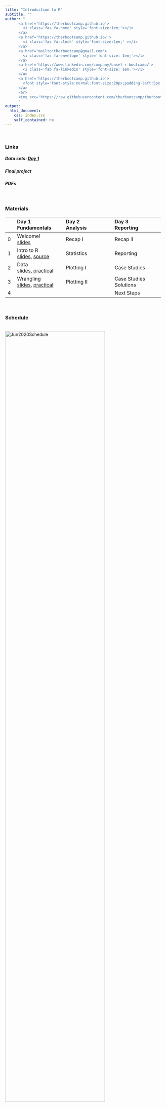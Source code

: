 ```yaml
---
title: "Introduction to R"
subtitle: ""
author: "
      <a href='https://therbootcamp.github.io'>
        <i class='fas fa-home' style='font-size:1em;'></i>
      </a>
      <a href='https://therbootcamp.github.io/'>
        <i class='fas fa-clock' style='font-size:1em;' ></i>
      </a>
      <a href='mailto:therbootcamp@gmail.com'>
        <i class='fas fa-envelope' style='font-size: 1em;'></i>
      </a>
      <a href='https://www.linkedin.com/company/basel-r-bootcamp/'>
        <i class='fab fa-linkedin' style='font-size: 1em;'></i>
      </a>
      <a href='https://therbootcamp.github.io'>
        <font style='font-style:normal;font-size:20px;padding-left:5px'>Bern R Bootcamp</font>
      </a>
      <br>
      <img src='https://raw.githubusercontent.com/therbootcamp/therbootcamp.github.io/master/_sessions/_image/by-sa.png' style= 'height:16.7px;vertical-align:baseline'/><font style='font-style:normal;font-size:20px;padding-left:9.3px'>June 2020</font>
      "
output:
  html_document:
    css: index.css
    self_contained: no
---
```


<br>


### Links

##### Data sets: <a href="https://dwulff.github.io/Intro2R_Unibe/1_Data/BernRBootcamp_Day1.zip">Day 1</a><!---, <a href="https://dwulff.github.io/Intro2R_Unibe/1_Data/BernRBootcamp_Day2.zip">Day 2</a>, <a href="https://dwulff.github.io/Intro2R_Unibe/1_Data/BernRBootcamp_Day3.zip">Day 3</a>--->

#####  Final project<!---: <a href="https://dwulff.github.io/Intro2R_Unibe/_sessions/FinalProject/FinalProject.html">Assignment</a>, <a href="https://doodle.com/poll/f6y4dg6dt7t6scz5">Doodle</a>--->

#####  PDFs



<br>

### Materials

|  | Day 1<br>Fundamentals| Day 2<br>Analysis| Day 3<br>Reporting| 
|:--|:-------------|:-------------|:-------------|
|0| Welcome!<br>[slides](_sessions/Welcome/Welcome.html) | Recap I<br><!---[slides](_sessions/RecapI/RecapI.html)--->| Recap II <!---<br>[slides](_sessions/RecapII/RecapII.html) --->|
|1| Intro to R<br>[slides](_sessions/IntroToR/IntroToR.html), [source](_sessions/IntroToR/IntroToR_interactive.R) | Statistics <br><!---[slides](_sessions/StatisticsI/StatisticsI.html), [practical](_sessions/StatisticsI/StatisticsI_practical.html)-->| Reporting<br><!---[slides](_sessions/Reporting/Reporting.html), [practical](_sessions/Reporting/Reporting_practical.html) -->  |
|2|  Data <br>[slides](_sessions/Data/Data.html), [practical](_sessions/Data/Data_practical.html)| Plotting I <br><!---[slides](_sessions/StatisticsII/StatisticsII.html), [practical](_sessions/StatisticsII/StatisticsII_practical.html)-->|  Case Studies<br><!---[Intro](_sessions/CaseStudies/CaseStudies.html)<br>[1: Clinical Trial](_sessions/CaseStudies/Clinical_Data_Case_Study.html)<br>[2: Finance ](_sessions/CaseStudies/Financial_Data_Case_Study.html)-->|
|3|   Wrangling<br>[slides](_sessions/Wrangling/Wrangling.html), [practical](_sessions/Wrangling/Wrangling_practical.html) | Plotting II<br><!---[slides](_sessions/PlottingII/PlottingII.html), [practical](_sessions/PlottingII/PlottingII_practical.html)--> | Case Studies Solutions  |
|4| |  | Next Steps<br> <!---[slides](_sessions/NextSteps/NextSteps.html) -->|
<br>


### Schedule

<p align="left"><br>
    <img border="0" alt="Jun2020Schedule" src="https://dwulff.github.io/Intro2R_Unibe/_sessions/Welcome/image/schedule.png" style="width:80%">
</p>
